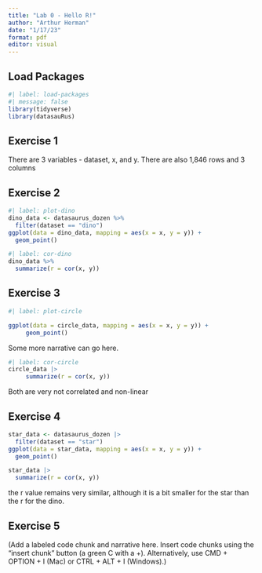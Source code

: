```yaml
---
title: "Lab 0 - Hello R!"
author: "Arthur Herman"
date: "1/17/23"
format: pdf
editor: visual
---
```


## Load Packages

```r
#| label: load-packages
#| message: false
library(tidyverse)
library(datasauRus)
```

## Exercise 1

There are 3 variables - dataset, x, and y. There are also 1,846 rows and 3 columns

## Exercise 2

```r
#| label: plot-dino
dino_data <- datasaurus_dozen %>%
  filter(dataset == "dino")
ggplot(data = dino_data, mapping = aes(x = x, y = y)) + 
  geom_point()
```

```r
#| label: cor-dino
dino_data %>%
  summarize(r = cor(x, y))
```

## Exercise 3

```r
#| label: plot-circle

ggplot(data = circle_data, mapping = aes(x = x, y = y)) +
     geom_point()
```

Some more narrative can go here.

```r
#| label: cor-circle
circle_data |>
     summarize(r = cor(x, y))
```

Both are very not correlated and non-linear

## Exercise 4

```r
star_data <- datasaurus_dozen |>
  filter(dataset == "star")
ggplot(data = star_data, mapping = aes(x = x, y = y)) +
  geom_point()
```

```r
star_data |>
  summarize(r = cor(x, y))
```

the r value remains very similar, although it is a bit smaller for the star than the r for the dino.

## Exercise 5

(Add a labeled code chunk and narrative here. Insert code chunks using the "insert chunk" button (a green C with a +). Alternatively, use CMD + OPTION + I (Mac) or CTRL + ALT + I (Windows).)
